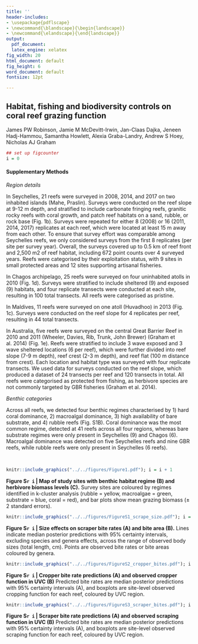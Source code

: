 ```yaml
---
title: ''
header-includes:
- \usepackage{pdflscape}
- \newcommand{\blandscape}{\begin{landscape}}
- \newcommand{\elandscape}{\end{landscape}}
output:
  pdf_document:
  latex_engine: xelatex
fig_width: 20
html_document: default
fig_height: 6
word_document: default
fontsize: 12pt

---
```


## Habitat, fishing and biodiversity controls on coral reef grazing function


James PW Robinson, Jamie M McDevitt-Irwin, Jan-Claas Dajka, Jeneen Hadj-Hammou, Samantha Howlett, Alexia Graba-Landry, Andrew S Hoey, Nicholas AJ Graham


```r
## set up figcounter
i = 0
```

#### Supplementary Methods

*Region details*

In Seychelles, 21 reefs were surveyed in 2008, 2014, and 2017 on two inhabited islands (Mahe, Praslin). Surveys were conducted on the reef slope at 9-12 m depth, and stratified to include carbonate fringing reefs, granitic rocky reefs with coral growth, and patch reef habitats on a sand, rubble, or rock base (Fig. 1b). Surveys were repeated for either 8 (2008) or 16 (2011, 2014, 2017) replicates at each reef, which were located at least 15 m away from each other. To ensure that survey effort was comparable among Seychelles reefs, we only considered surveys from the first 8 replicates (per site per survey year).  Overall, the surveys covered up to 0.5 km of reef front and 2,500 m2 of reef habitat, including 672 point counts over 4 surveyed years. Reefs were categorised by their exploitation status, with 9 sites in small protected areas and 12 sites supporting artisanal fisheries.

In Chagos archipelago, 25 reefs were surveyed on four uninhabited atolls in 2010 (Fig. 1d). Surveys were stratified to include sheltered (9) and exposed (9) habitats, and four replicate transects were conducted at each site, resulting in 100 total transects. All reefs were categorised as pristine. 

In Maldives, 11 reefs were surveyed on one atoll (Huvadhoo) in 2013 (Fig. 1c). Surveys were conducted on the reef slope for 4 replicates per reef, resulting in 44 total transects.

In Australia, five reefs were surveyed on the central Great Barrier Reef in 2010 and 2011 (Wheeler, Davies, Rib, Trunk, John Brewer) (Graham et al. 2014) (Fig. 1e). Reefs were stratified to include 3 wave exposed and 3 wave sheltered locations (6 per reef), which were further divided into reef slope (7-9 m depth), reef crest (2-3 m depth), and reef flat (100 m distance from crest). Each location and habitat type was surveyed with four replicate transects. We used data for surveys conducted on the reef slope, which produced a dataset of 24 transects per reef and 120 transects in total. All reefs were categorised as protected from fishing, as herbivore species are not commonly targeted by GBR fisheries (Graham et al. 2014). 

*Benthic categories*

Across all reefs, we detected four benthic regimes characterised by 1) hard coral dominance, 2) macroalgal dominance, 3) high availability of bare substrate, and 4) rubble reefs (Fig. S1B). Coral dominance was the most common regime, detected at 41 reefs across all four regions, whereas bare substrate regimes were only present in Seychelles (9) and Chagos (6). Macroalgal dominance was detected on five Seychelles reefs and nine GBR reefs, while rubble reefs were only present in Seychelles (6 reefs).


&nbsp;

```r
knitr::include_graphics("../../figures/Figure1.pdf"); i = i + 1
```

**Figure S`r i` | Map of study sites with benthic habitat regime (B) and herbivore biomass levels (C).** Survey sites are coloured by regimes identified in k-cluster analysis (rubble = yellow, macroalgae = green, substrate = blue, coral = red), and bar plots show mean grazing biomass (± 2 standard errors).

\newpage

```r
knitr::include_graphics("../../figures/FigureS1_scrape_size.pdf"); i = i + 1
```

**Figure S`r i` | Size effects on scraper bite rates (A) and bite area (B).** Lines indicate median posterior predictions with 95% certainty intervals, excluding species and genera effects, across the range of observed body sizes (total length, cm). Points are observed bite rates or bite areas coloured by genera. 

\newpage

```r
knitr::include_graphics("../../figures/FigureS2_cropper_bites.pdf"); i = i + 1
```

**Figure S`r i` | Cropper bite rate predictions (A) and observed cropper function in UVC (B)** Predicted bite rates are median posterior predictions with 95% certainty intervals (A), and boxplots are site-level observed cropping function for each reef, coloured by UVC region.

\newpage


```r
knitr::include_graphics("../../figures/FigureS3_scraper_bites.pdf"); i = i + 1
```

**Figure S`r i` | Scraper bite rate predictions (A) and observed scraping function in UVC (B)** Predicted bite rates are median posterior predictions with 95% certainty intervals (A), and boxplots are site-level observed scraping function for each reef, coloured by UVC region.

\newpage




